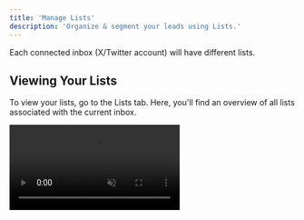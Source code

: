 ```yaml
---
title: 'Manage Lists'
description: 'Organize & segment your leads using Lists.'
---
```


<Info>Each connected inbox (X/Twitter account) will have different lists.</Info>

## Viewing Your Lists

To view your lists, go to the Lists tab. Here, you'll find an overview of all lists associated with the current inbox.

<video autoplay="true" muted="true" loop playsinline className="w-full aspect-video" src="/videos/guides_openlists.mp4" />

If you have multiple lists, you can quickly search for one by its name or tag.

<video autoplay="true" muted="true" loop playsinline className="w-full aspect-video" src="/videos/guides_lists_search.mp4" />

## Viewing Leads In Lists

To see leads within a list, simply click on the list to open it.

<video autoplay="true" muted="true" loop playsinline className="w-full aspect-video" src="/videos/guides_lists_open.mp4" />

To find specific leads within a list, you can simply type the lead's  X/Twitter name into the search bar.

<video autoplay="true" muted="true" loop playsinline className="w-full aspect-video" src="/videos/guides_list_details_search.mp4" />

You can also leverage the filter function to narrow down leads even further. If you select 2 different criteria to filter, it will only show leads that match both of these criteria.

<video autoplay="true" muted="true" loop playsinline className="w-full aspect-video" src="/videos/guides_list_details_filter.mp4" />

Here's what each filter means:
<AccordionGroup>
	<Accordion title="Current Label">Selecting a label here will filter leads based on the labels assigned to them. If you select multiple labels, it will show leads from either label selected.</Accordion>
	<Accordion title="Value">Filter leads based on their assigned value. You can select leads whose value is above or below a certain value. Click the comparison criteria to change the type of filter.</Accordion>
	<Accordion title="Opportunity Score">Filter leads based on their opportunity score. Similar to value, you can select leads whose opportunity score is above or below a certain value. Click the comparison criteria to change the type of filter.</Accordion>
	<Accordion title="Contact Details">Filter leads based on available contact details such as name, email, or website. You can select multiple criteria, and it will show leads who have all selected contact details filled in.</Accordion>
	<Accordion title="Last Interaction">Filter leads based on the timeframe of the last interaction. You can select leads with interactions in the past 24 hours, past 7 days, or past 30 days.</Accordion>
</AccordionGroup>

## Managing Lists

<Note>Looking to take your lead organization to the next level? You can use [auto-segmentation](/lists/autosegment) to automatically add leads to lists based on pre-defined criteria.</Note>

To make changes to a list, simply click on the list to open it. Then, use the gear icon beside the search bar to update list names and tags.

<video autoplay="true" muted="true" loop playsinline className="w-full aspect-video" src="/videos/guides_list_settings.mp4" />

To delete the list, click on the gear icon, then select "Delete List" and follow the instructions.